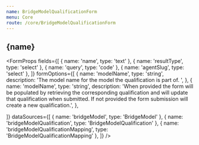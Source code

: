 ```yaml
---
name: BridgeModelQualificationForm
menu: Core
route: /core/BridgeModelQualificationForm
---
```




<h2>{name}</h2>

<FormProps
  fields={[
    { name: 'name', type: 'text' },
    { name: 'resultType', type: 'select' },
    { name: 'query', type: 'code' },
    { name: 'agentSlug', type: 'select' },
  ]}
  formOptions={[
    {
      name: 'modelName',
      type: 'string',
      description:
        'The model name for the model the qualification is part of. ',
    },
    {
      name: 'modelName',
      type: 'string',
      description:
        'When provided the form will be populated by retrieving the corresponding qualification and will update that qualification when submitted. If not provided the form submission will create a new qualification.',
    },

  ]}
  dataSources={[
    { name: 'bridgeModel', type: 'BridgeModel' },
    { name: 'bridgeModelQualification', type: 'BridgeModelQualification' },
    { name: 'bridgeModelQualificationMapping', type: 'BridgeModelQualificationMapping' },
  ]}
/>
